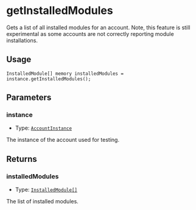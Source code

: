 # getInstalledModules

Gets a list of all installed modules for an account. Note, this feature is still experimental as some accounts are not correctly reporting module installations.

## Usage

```solidity copy
InstalledModule[] memory installedModules = instance.getInstalledModules();
```

## Parameters

### instance

- Type: [`AccountInstance`](/modulekit/glossary/types#accountinstance)

The instance of the account used for testing.

## Returns

### installedModules

- Type: [`InstalledModule[]`](/modulekit/glossary/types#installedmodule)

The list of installed modules.
